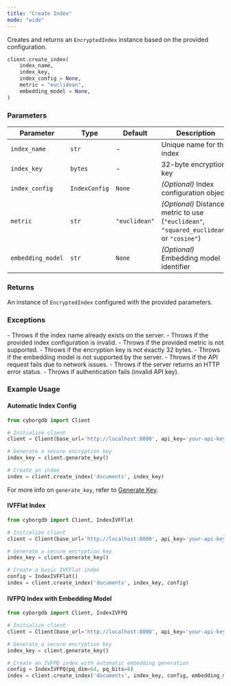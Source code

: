 ```yaml
---
title: "Create Index"
mode: "wide"
---
```


Creates and returns an `EncryptedIndex` instance based on the provided configuration.

```python
client.create_index(
    index_name,
    index_key,
    index_config = None,
    metric = "euclidean",
    embedding_model = None,
)
```

### Parameters

| Parameter | Type | Default | Description |
|-----------|------|---------|-------------|
| `index_name` | `str` | - | Unique name for the index |
| `index_key` | `bytes` | - | 32-byte encryption key |
| `index_config` | `IndexConfig` | `None` | _(Optional)_ Index configuration object |
| `metric` | `str` | `"euclidean"` | _(Optional)_ Distance metric to use (`"euclidean"`, `"squared_euclidean"`, or `"cosine"`) |
| `embedding_model` | `str` | `None` | _(Optional)_ Embedding model identifier |

### Returns

An instance of `EncryptedIndex` configured with the provided parameters.

### Exceptions

<AccordionGroup>
    <Accordion title="Error">
        - Throws if the index name already exists on the server.
        - Throws if the provided index configuration is invalid.
        - Throws if the provided metric is not supported.
        - Throws if the encryption key is not exactly 32 bytes.
        - Throws if the embedding model is not supported by the server.
    </Accordion>
    <Accordion title="Network/API Errors">
        - Throws if the API request fails due to network issues.
        - Throws if the server returns an HTTP error status.
        - Throws if authentication fails (invalid API key).
    </Accordion>
</AccordionGroup>

### Example Usage

#### Automatic Index Config

```python
from cyborgdb import Client

# Initialize client
client = Client(base_url='http://localhost:8000', api_key='your-api-key')

# Generate a secure encryption key
index_key = client.generate_key()

# Create an index
index = client.create_index('documents', index_key)
```

<Tip>For more info on `generate_key`, refer to [Generate Key](./generate-key).</Tip>

#### IVFFlat Index

```python
from cyborgdb import Client, IndexIVFFlat

# Initialize client
client = Client(base_url='http://localhost:8000', api_key='your-api-key')

# Generate a secure encryption key
index_key = client.generate_key()

# Create a basic IVFFlat index
config = IndexIVFFlat()
index = client.create_index('documents', index_key, config)
```

#### IVFPQ Index with Embedding Model

```python
from cyborgdb import Client, IndexIVFPQ

# Initialize client
client = Client(base_url='http://localhost:8000', api_key='your-api-key')

# Generate a secure encryption key
index_key = client.generate_key()

# Create an IVFPQ index with automatic embedding generation
config = IndexIVFPQ(pq_dim=64, pq_bits=8)
index = client.create_index('documents', index_key, config, embedding_model='all-MiniLM-L6-v2')
```